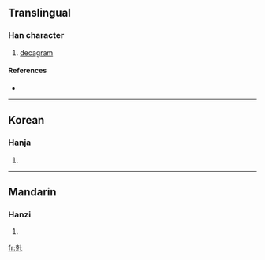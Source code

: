 ==Translingual==

===Han character===
{{Han char|rn=10|rad=儿|as=07|sn=9|four=4421<sub>0</sub>|canj=十山十 (JUJ)}}

# [[decagram]]

====References====
* {{Han ref|kx=0125.171|dkj=01380|dj=0265.200|hdz=10273.081|uh=5159|ud=20825|bh=A259|bd=41561}}

----

==Korean==

===Hanja===
{{ko-hanja|hangeul=십|rv=sip|mr=sip}}

# {{defn|Korean}}

----

==Mandarin==

===Hanzi===
{{cmn-hanzi|pin=[[shì2ke]] (shi2ke4)|wg=<sup>4</sup>}}

# {{defn|Mandarin}}

[[fr:兙]]